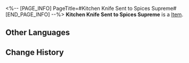 <%-- [PAGE_INFO]
PageTitle=#Kitchen Knife Sent to Spices Supreme#
[END_PAGE_INFO] --%>
{{Item Infobox
|title       = Kitchen Knife Sent to Spices Supreme
|id          = 140276
|image       = Item Kitchen Knife Sent to Spices Supreme.png
|type        = 
|invCategory = Missions
|rarity      = 3
|effect      = 
|description = A sharp kitchen knife wrapped in soft silk. It also contains an advertisement hiring workers for Spices Supreme.
}}
'''Kitchen Knife Sent to Spices Supreme''' is a [[Item]].

==Other Languages==
{{Other Languages
|en   = Kitchen Knife Sent to Spices Supreme
|zhs  = 送往「尚滋味」的庖刀
|zht  = 送往「尚滋味」的庖刀
|ja   = 「尚滋味」へ送る包丁
|ko   = 「자미성」으로 보내는 식칼
|es   = Cuchillo de cocina enviado a Especias Supremas
|fr   = Couteau de cuisine destiné à Épices suprêmes
|ru   = Нож на адрес «Величайших специй»
|th   = มีดทำครัวที่จะส่งให้ "Spices Supreme"
|vi   = Dao Làm Bếp Giao Đến "Gia Vị Thượng Đẳng"
|de   = Küchenmesser, das an Das Höchste der Gewürze geschickt wurde
|id   = Pisau Dapur untuk "Spices Supreme"
|pt   = Faca de Cozinha Enviada ao Explosão de Temperos
}}

==Change History==
{{Change History|2.0}}